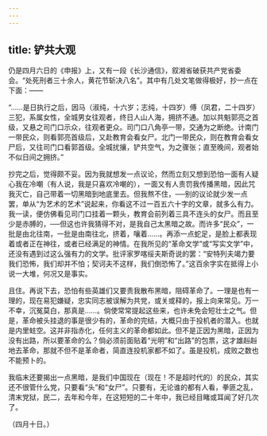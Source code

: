 ```yaml
---
---
---
```

title: 铲共大观
---



仍是四月六日的《申报》上，又有一段《长沙通信》，叙湘省破获共产党省委会。“处死刑者三十余人，黄花节斩决八名”。其中有几处文笔做得极好，抄一点在下面：——

“……是日执行之后，因马（淑纯，十六岁；志纯，十四岁）傅（凤君，二十四岁）三犯，系属女性，全城男女往观者，终日人山人海，拥挤不通。加以共魁郭亮之首级，又悬之司门口示众，往观者更众。司门口八角亭一带，交通为之断绝。计南门一带民众，则看郭亮首级后，又赴教育会看女尸。北门一带民众，则在教育会看女尸后，又往司门口看郭首级。全城扰攘，铲共空气，为之骤张；直至晚间，观者始不似日间之拥挤。”

抄完之后，觉得颇不妥。因为我就想发一点议论，然而立刻又想到恐怕一面有人疑心我在冷嘲（有人说，我是只喜欢冷嘲的），一面又有人责罚我传播黑暗，因此咒我灭亡，自己带着一切黑暗到地底里去。但我熬不住，──别的议论就少发一点罢，单从“为艺术的艺术”说起来，你看这不过一百五六十字的文章，就多么有力。我一读，便仿佛看见司门口挂着一颗头，教育会前列着三具不连头的女尸。而且至少是赤膊的，──但这也许我猜得不对，是我自己太黑暗之故。而许多“民众”，一批是由北往南，一批是由南往北，挤着，嚷着……。再添一点蛇足，是脸上都表现着或者正在神往，或者已经满足的神情。在我所见的“革命文学”或“写实文学”中，还没有遇到过这么强有力的文学。批评家罗喀绥夫斯奇说的罢：“安特列夫竭力要我们恐怖，我们却并不怕；契诃夫不这样，我们倒恐怖了。”这百余字实在抵得上小说一大堆，何况又是事实。

且住。再说下去，恐怕有些英雄们又要责我散布黑暗，阻碍革命了。一理是也有一理的，现在易犯嫌疑，忠实同志被误解为共党，或关或释的，报上向来常见。万一不幸，沉冤莫白，那真是……。倘使常常提起这些来，也许未免会短壮士之气。但是，革命被头挂退的事是很少有的，革命的完结，大概只由于投机者的潜入。也就是内里蛀空。这并非指赤化，任何主义的革命都如此。但不是正因为黑暗，正因为没有出路，所以要革命的么？倘必须前面贴着“光明”和“出路”的包票，这才雄赳赳地去革命，那就不但不是革命者，简直连投机家都不如了。虽是投机，成败之数也不能预卜的。

我临末还要揭出一点黑暗，是我们中国现在（现在！不是超时代的）的民众，其实还不很管什么党，只要看“头”和“女尸”。只要有，无论谁的都有人看，拳匪之乱，清末党狱，民二，去年和今年，在这短短的二十年中，我已经目睹或耳闻了好几次了。

（四月十日。）